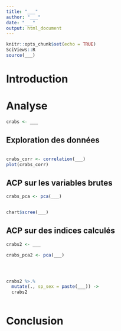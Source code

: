 ```yaml
---
title: "___"
author: "___"
date: "___"
output: html_document
---
```


<!--% Avant toute chose, récupérez le code du cours relatif à l'ACP, placez le dans un script R dans le sous-dossier `R/` et sourcez-le dans le chunk de setup -->

```r
knitr::opts_chunk$set(echo = TRUE)
SciViews::R
source(___)
```

<!--% En partant du jeu de données `crabs` du package `MASS`, vous allez réaliser une ACP afin de différencier les quatre groupes *Leptograpsus variegatus* (deux espèces et les deux sexes pour chaque espèce). -->


# Introduction

<!--% Aidez-vous de la page d'aide de `?crabs` pour rédiger une courte introduction de 5 phrases maximum. -->


# Analyse

<!--% Importez le jeu de données `crabs` du package `MASS`. -->

```r
crabs <- ___
```


## Exploration des données

<!--% Réalisez une matrice de nuages de points pour vérifier la linéarité entre les variables quantitatives intéressantes. Décrivez ce que vous observez en 5 phrases maximum. Astuce : il existe un snippet pour vous aider ici. -->

```r

```

<!--% Réalisez un graphique de la matrice de corrélation de Pearson des variables quantitatives. Décrivez ce que vous observez en 3-5 phrases. -->

```r
crabs_corr <- correlation(___)
plot(crabs_corr)
```


## ACP sur les variables brutes

<!--% Réalisez une ACP avec la fonction `pca()`. Utilisez l'ensemble des variables quantitatives à disposition. -->

```r
crabs_pca <- pca(___)
```

<!--% Utilisez la fonction `summary()` pour résumer votre ACP. Décrivez en maximum 3 phrases ce que vous obtenez. -->

```r

```

<!--% Réalisez un graphique des éboulis sur l'objet `crabs_pca`. Décrivez en maximum 3 phrases le résultat. Ayez une réflexion également concernant la part de variance expérmiée sur le premier axe de l'ACP. -->

```r
chart$scree(___)
```


## ACP sur des indices calculés

<!--% Calculer des indices qui permettent de résoudre le problème observé ci-dessus. Préparez un jeu de données `crabs2` en divisant chacune des variables de `crabs` par `length`. -->

```r
crabs2 <- ___
```

<!--% Réalisez une seconde ACP avec la fonction `pca()` sur ce nouveau jeu de données `crabs2`. Utilisez l'ensemble des variables disponibles et pertinentes pour cette analyse. -->

```r
crabs_pca2 <- pca(___)
```

<!--% Utilisez à nouveau la fonction `summary()`et interprétez ce que vous obtenez en 3 phrase maximum en dessous du résultat. -->

```r

```

<!--% Réalisez un graphique des éboulis sur l'objet `crabs_pca2`. Interprétez en maximum 3 phrases juste en dessous du graphique. -->

```r

```

<!--% Réalisez un graphique permettant de visualiser la représentation des variables dans le premier plan de l'ACP. Interprétez en maximum 3 phrases juste en dessous du graphique. -->

```r

```


<!--% Calculez une nouvelle variable dans le jeu de données `crabs2` qui combine la variable `species` et la variable `sex` en une seule. Nommez cette nouvelle variable `sp_sex`. -->

```r
crabs2 %>.%
  mutate(., sp_sex = paste(___)) ->
  crabs2
```

<!--% Réalisez un graphique permettant de visualiser la représentation des individus dans le premier plan de l'ACP. Utilisez la variable `sp_sex` afin de différencier les individus sur votre graphique par la couleur. Décrivez en 3 à 5 phrases le résultat obtenu. -->

```r

```


# Conclusion 

<!--% Concluez ce carnet de notes en 5 phrases maximum. -->

